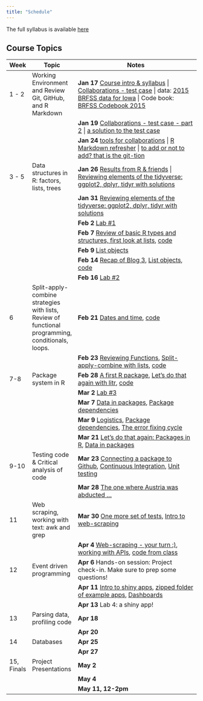 ```yaml
---
title: "Schedule"
---
```


The full syllabus is available [here](syllabus.pdf)

## Course Topics

Week | Topic | Notes
----- | --------------- | ------------------------------------------------------
1 - 2     | Working Environment and Review Git, GitHub, and R Markdown   | **Jan 17 ** [Course intro & syllabus](../materials-2023/00_getting-started/slides.html) \| [Collaborations - test case](../materials-2023/01_collaborative-environment/01_test-case.html) \| data: [2015 BRFSS data for Iowa](../materials-2023/01_collaborative-environment/data/brfss_iowa.csv) \| Code book: [BRFSS Codebook 2015](https://www.cdc.gov/brfss/annual_data/2015/pdf/codebook15_llcp.pdf)
&nbsp;    | &nbsp;                                                       | **Jan 19** [Collaborations - test case - part 2](../materials-2023/01_collaborative-environment/01_test-case.html#16) \| [a solution to the test case](../materials-2023/01_collaborative-environment/02_test-case-solution.html)
&nbsp;    | &nbsp;                                                       | **Jan 24** [tools for collaborations](../materials-2023/01_collaborative-environment/03_tools-of-the-trade.html) \| [R Markdown refresher](https://ds202-at-isu.github.io/materials/01_collaborative-environment/03_rmarkdown.html#1) \| [to add or not to add? that is the git-tion](../materials-2023/01_collaborative-environment/05_responsible_git.html)
3 - 5     | Data structures in R: factors, lists, trees                  | **Jan 26** [Results from R & friends](../materials-2023/02_tidyverse/01b_r-and-friends.html) \| [Reviewing elements of the tidyverse: ggplot2, dplyr, tidyr with solutions](../materials-2023/02_tidyverse/01_intro.html)
&nbsp;    | &nbsp;                                                       | **Jan 31** [Reviewing elements of the tidyverse: ggplot2, dplyr, tidyr with solutions](../materials-2023/02_tidyverse/01_intro.html) 
&nbsp;    | &nbsp;                                                       | **Feb 2** [Lab #1](labs/01-slides.qmd)
&nbsp;    | &nbsp;                                                       | **Feb 7** [Review of basic R types and structures, first look at lists](../materials-2023/03_data-structures/01_data-structures.html), [code](../materials-2023/code/code-2023-02-07.R)
&nbsp;    | &nbsp;                                                       | **Feb 9** [ List objects](../materials-2023/03_data-structures/01_data-structures.html#18)
 &nbsp;        | &nbsp;                                                       | **Feb 14** [ Recap of Blog 3](../materials-2023/99_recaps/03_blog-recap.html), [List objects](../materials-2023/03_data-structures/01_data-structures.html#26), [code](../materials-2023/code/code-2023-02-14.R)
&nbsp;     |   &nbsp;     | **Feb 16** [Lab #2](labs/02_lab_2023.html)
6         | Split-apply-combine strategies with lists, Review of functional programming, conditionals, loops.                    | **Feb 21** [Dates and time](../materials-2023/03_data-structures/02_date-and-time.html), [code](../materials-2023/code/code-2023-02-21.R)  
&nbsp;    | &nbsp;                                                       | **Feb 23** [Reviewing Functions](../materials-2023/04_functional-programming/01_functions.html), [Split-apply-combine with lists](../materials-2023/04_functional-programming/02b_purrr.html), [code](../materials-2023/code/code-2023-02-23.R)  
7-8       | Package system in R                                          | **Feb 28** [A first R package](../materials-2023/09_packages/01_r-packages.html), [Let's do that again with litr](https://jacobbien.github.io/litr-project/index.html), [code](../materials-2023/code/code-2023-02-28.R)
&nbsp;    | &nbsp;                                                       | **Mar 2** [Lab #3](labs/03-lab-slides.qmd)
&nbsp;    | &nbsp;                                                       | **Mar 7** [Data in packages](../materials-2023/09_packages/02_r-packages-data.html), [Package dependencies](../materials-2023/09_packages/01_r-packages.html#11)
&nbsp;    | &nbsp;                                                       | **Mar 9** [Logistics](../materials-2023/news/news-2023-03-09.html), [Package dependencies](../materials-2023/09_packages/01_r-packages-data.html#11), [The error fixing cycle](../materials-2023/09_packages/02_r-packages-data.html)
&nbsp;    | &nbsp;                                                       | **Mar 21** [Let's do that again: Packages in R](../materials-2023/09_packages/01_r-packages.html#5), [Data in packages](../materials-2023/09_packages/02_r-packages-data-no-turns.html)
9-10      | Testing code & Critical analysis of code                     | **Mar 23** [Connecting a package to Github](https://stat585-at-isu.github.io/materials-2023/09_packages/02_r-packages-data-no-turns.html#15), [Continuous Integration](https://stat585-at-isu.github.io/materials-2023/09_packages/02_r-packages-data-no-turns.html#14), [Unit testing](../materials-2023/08_testing-code/02_testing-code.html)
&nbsp;    | &nbsp;                                                       | **Mar 28** [The one where Austria was abducted ...](../materials-2023/08_testing-code/02_testing-code.html#15)
11        | Web scraping, working with text: awk and grep      | **Mar 30** [One more set of tests](https://stat585-at-isu.github.io/materials-2023/08_testing-code/02_testing-code.html#32), [Intro to web-scraping](../materials-2023/11_web-scraping/01_web-scraping.html)
&nbsp;    | &nbsp;                                                       | **Apr 4** [Web-scraping - your turn :)](../materials-2023/11_web-scraping/01_web-scraping.html#5), [working with APIs](../materials-2023/11_web-scraping/03_api.html), [code from class](https://stat585-at-isu.github.io/materials-2023/code/code-2023-04-04.R) |
12        | Event driven programming                                     | **Apr 6** Hands-on session: Project check-in. Make sure to prep some questions!  
&nbsp;    | &nbsp;                                                       | **Apr 11** [Intro to shiny apps](../materials-2023/10_interactive/01_shiny.html), [zipped folder of example apps](../materials-2023/10_interactive/shiny.zip), [Dashboards](../materials-2023/10_interactive/02_shiny.html) 
&nbsp;    | &nbsp;                                                       | **Apr 13** Lab 4: a shiny app!
13        | Parsing data, profiling code                                 | **Apr 18**
&nbsp;    | &nbsp;                                                       | **Apr 20**
14        | Databases                                                    | **Apr 25** 
&nbsp;    | &nbsp;                                                       | **Apr 27**
15, Finals | Project Presentations                                       | **May 2**
&nbsp;    | &nbsp;                                                       | **May 4**
&nbsp;    | &nbsp;                                                       | **May 11, 12-2pm**